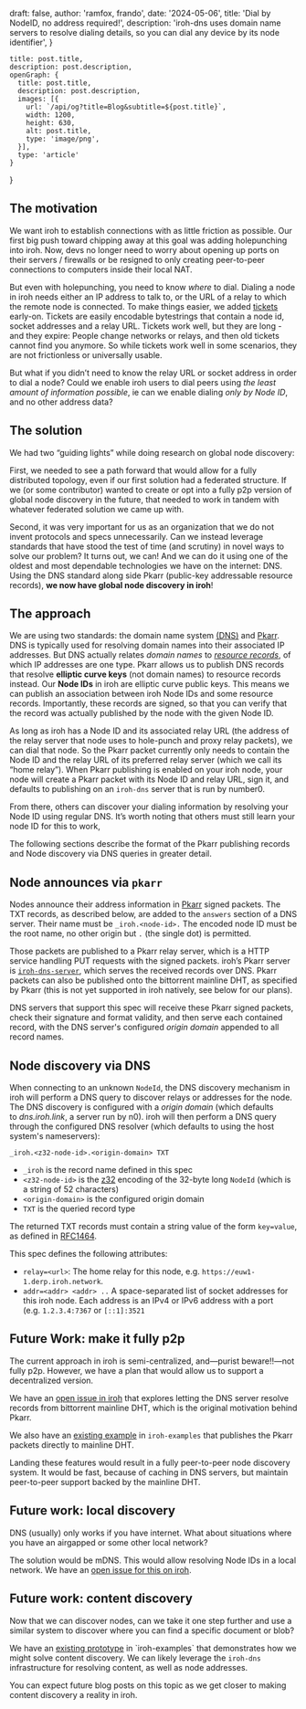 

  draft: false,
  author: 'ramfox, frando',
  date: '2024-05-06',
  title: 'Dial by NodeID, no address required!',
  description: 'iroh-dns uses domain name servers to resolve dialing details, so you can dial any device by its node identifier',
}

    title: post.title,
    description: post.description,
    openGraph: {
      title: post.title,
      description: post.description,
      images: [{
        url: `/api/og?title=Blog&subtitle=${post.title}`,
        width: 1200,
        height: 630,
        alt: post.title,
        type: 'image/png',
      }],
      type: 'article'
    }
}


## The motivation

We want iroh to establish connections with as little friction as possible. Our first big push toward chipping away at this goal was adding holepunching into iroh. Now, devs no longer need to worry about opening up ports on their servers / firewalls or be resigned to only creating peer-to-peer connections to computers inside their local NAT.

But even with holepunching, you need to know *where* to dial. Dialing a node in iroh needs either an IP address to talk to, or the URL of a relay to which the remote node is connected. To make things easier, we added [tickets](/docs/concepts/tickets) early-on. Tickets are easily encodable bytestrings that contain a node id, socket addresses and a relay URL. Tickets work well, but they are long - and they expire: People change networks or relays, and then old tickets cannot find you anymore. So while tickets work well in some scenarios, they are not frictionless or universally usable.

But what if you didn’t need to know the relay URL or socket address in order to dial a node? Could we enable iroh users to dial peers using _the least amount of information possible_, ie can we enable dialing _only by Node ID_, and no other address data?

## The solution

We had two “guiding lights” while doing research on global node discovery:

First, we needed to see a path forward that would allow for a fully distributed topology, even if our first solution had a federated structure. If we (or some contributor) wanted to create or opt into a fully p2p version of global node discovery in the future, that needed to work in tandem with whatever federated solution we came up with.

Second, it was very important for us as an organization that we do not invent protocols and specs unnecessarily. Can we instead leverage standards that have stood the test of time (and scrutiny) in novel ways to solve our problem? It turns out, we can! And we can do it using one of the oldest and most dependable technologies we have on the internet: DNS. Using the DNS standard along side Pkarr (public-key addressable resource records), **we now have global node discovery in iroh**!

## The approach

We are using two standards: the domain name system [(DNS)](https://datatracker.ietf.org/doc/html/rfc1035) and [Pkarr](https://app.pkarr.org/). DNS is typically used for resolving domain names into their associated IP addresses. But DNS actually relates _domain names_ to [_resource records_](https://datatracker.ietf.org/doc/html/rfc1035#section-3.2), of which IP addresses are one type. Pkarr allows us to publish DNS records that resolve **elliptic curve keys** (not domain names) to resource records instead. Our **Node IDs** in iroh are elliptic curve public keys. This means we can publish an association between iroh Node IDs and some resource records. Importantly, these records are signed, so that you can verify that the record was actually published by the node with the given Node ID.

As long as iroh has a Node ID and its associated relay URL (the address of the relay server that node uses to hole-punch and proxy relay packets), we can dial that node. So the Pkarr packet currently only needs to contain the Node ID and the relay URL of its preferred relay server (which we call its “home relay”). When Pkarr publishing is enabled on your iroh node, your node will create a Pkarr packet with its Node ID and relay URL, sign it, and defaults to publishing on an `iroh-dns` server that is run by number0.

From there, others can discover your dialing information by resolving your Node ID using regular DNS. It’s worth noting that others must still learn your node ID for this to work,

The following sections describe the format of the Pkarr publishing records and Node discovery via DNS queries in greater detail.

## Node announces via `pkarr`

<div className='not-prose mb-5'>
  <MotionCanvasDynamic src='/motion-canvas/Publishing.project.js' />
</div>

Nodes announce their address information in [Pkarr](https://github.com/Nuhvi/pkarr/) signed packets. The TXT records, as described below, are added to the `answers` section of a DNS server. Their name must be `_iroh.<node-id>.` The encoded node ID must be the root name, no other origin but `.` (the single dot) is permitted.

Those packets are published to a Pkarr relay server, which is a HTTP service handling PUT requests with the signed packets. iroh’s Pkarr server is [`iroh-dns-server`](https://crates.io/crates/iroh-dns-server), which serves the received records over DNS. Pkarr packets can also be published onto the bittorrent mainline DHT, as specified by Pkarr (this is not yet supported in iroh natively, see below for our plans).

DNS servers that support this spec will receive these Pkarr signed packets, check their signature and format validity, and then serve each contained record, with the DNS server's configured *origin domain* appended to all record names.

## Node discovery via DNS

<div className='not-prose mb-5'>
  <MotionCanvasDynamic src='/motion-canvas/Discovery.project.js' />
</div>

When connecting to an unknown `NodeId`, the DNS discovery mechanism in iroh will perform a DNS query to discover relays or addresses for the node. The DNS discovery is configured with a *origin domain* (which defaults to *dns.iroh.link*, a server run by n0). iroh will then perform a DNS query through the configured DNS resolver (which defaults to using the host system's nameservers):

`_iroh.<z32-node-id>.<origin-domain> TXT`

- `_iroh` is the record name defined in this spec
- `<z32-node-id>` is the [z32](https://crates.io/crates/z32) encoding of the 32-byte long `NodeId` (which is a string of 52 characters)
- `<origin-domain>` is the configured origin domain
- `TXT` is the queried record type

The returned TXT records must contain a string value of the form `key=value`, as defined in [RFC1464](https://www.rfc-editor.org/rfc/rfc1464).

This spec defines the following attributes:

- `relay=<url>`: The home relay for this node, e.g. `https://euw1-1.derp.iroh.network`.
- `addr=<addr> <addr> ..` A space-separated list of socket addresses for this iroh node. Each address is an IPv4 or IPv6 address with a port (e.g. `1.2.3.4:7367` or `[::1]:3521`

## Future Work: make it fully p2p

The current approach in iroh is semi-centralized, and—purist beware!!—not fully p2p. However, we have a plan that would allow us to support a decentralized version.

We have an [open issue in iroh](https://github.com/n0-computer/iroh/issues/1425) that explores letting the DNS server resolve records from bittorrent mainline DHT, which is the original motivation behind Pkarr.

We also have an [existing example](https://github.com/n0-computer/iroh-examples/tree/main/iroh-pkarr-naming-system) in `iroh-examples` that publishes the Pkarr packets directly to mainline DHT.

Landing these features would result in a fully peer-to-peer node discovery system. It would be fast, because of caching in DNS servers, but maintain peer-to-peer support backed by the mainline DHT.

## Future work: local discovery

DNS (usually) only works if you have internet. What about situations where you have an airgapped or some other local network?

The solution would be mDNS. This would allow resolving Node IDs in a local network. We have an [open issue for this on iroh](https://github.com/n0-computer/iroh/issues/990).

## Future work: content discovery

Now that we can discover nodes, can we take it one step further and use a similar system to discover where you can find a specific document or blob?

We have an [existing prototype]([https://github.com/n0-computer/iroh-examples/blob/main/content-discovery](https://github.com/n0-computer/iroh-examples/blob/main/content-discovery/README.md)) in `iroh-examples` that demonstrates how we might solve content discovery. We can likely leverage the `iroh-dns` infrastructure for resolving content, as well as node addresses.

You can expect future blog posts on this topic as we get closer to making content discovery a reality in iroh.
